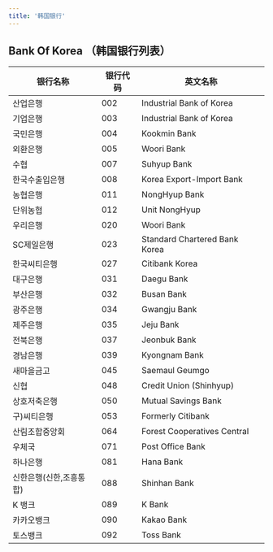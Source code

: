 ```yaml
---
title: '韩国银行'
---
```

## Bank Of Korea （韩国银行列表）

| 银行名称               | 银行代码 | 英文名称                      |
|----------------------|----------|-------------------------------|
| 산업은행               | 002      | Industrial Bank of Korea      |
| 기업은행               | 003      | Industrial Bank of Korea      |
| 국민은행               | 004      | Kookmin Bank                  |
| 외환은행               | 005      | Woori Bank                    |
| 수협                   | 007      | Suhyup Bank                   |
| 한국수출입은행         | 008      | Korea Export-Import Bank      |
| 농협은행               | 011      | NongHyup Bank                 |
| 단위농협               | 012      | Unit NongHyup                 |
| 우리은행               | 020      | Woori Bank                    |
| SC제일은행               | 023      | Standard Chartered Bank Korea                   |
| 한국씨티은행           | 027      | Citibank Korea                |
| 대구은행               | 031      | Daegu Bank                    |
| 부산은행               | 032      | Busan Bank                    |
| 광주은행               | 034      | Gwangju Bank                  |
| 제주은행               | 035      | Jeju Bank                     |
| 전북은행               | 037      | Jeonbuk Bank                  |
| 경남은행               | 039      | Kyongnam Bank                 |
| 새마을금고             | 045      | Saemaul Geumgo                |
| 신협                   | 048      | Credit Union (Shinhyup)       |
| 상호저축은행           | 050      | Mutual Savings Bank           |
| 구)씨티은행            | 053      | Formerly Citibank             |
| 산림조합중앙회         | 064      | Forest Cooperatives Central   |
| 우체국                 | 071      | Post Office Bank              |
| 하나은행               | 081      | Hana Bank                     |
| 신한은행(신한,조흥통합) | 088      | Shinhan Bank |
| K 뱅크                   | 089      | K Bank                        |
| 카카오뱅크             | 090      | Kakao Bank                    |
| 토스뱅크               | 092      | Toss Bank                     |

